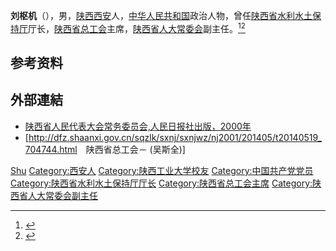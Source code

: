 '''刘枢机'''（{{bd|1939年|4月}}），男，[[陕西|陕西]][[西安|西安]]人，[[中华人民共和国|中华人民共和国]]政治人物，曾任[[陕西省水利水土保持厅|陕西省水利水土保持厅]]厅长，[[陕西省总工会|陕西省总工会]]主席，[[陕西省人大常委会|陕西省人大常委会]]副主任。<ref>{{Cite book|title=中国社会团体大全 • 会长主席、理事长秘书长传略卷 第一册|author=黄汉江主编|publisher=中国国际广播出版社|year=1995|isbn=|location=|pages=}}</ref><ref>{{Cite book|title=中华人民共和国职官志|author=何虎生, 李耀东, 向常福主编|publisher=中国社会出版社|year=2003|isbn=9787800883934|location=北京|pages=}}</ref>

== 参考资料 ==
{{reflist}}

== 外部連結==
* [http://www.people.com.cn/zgrdxw/zhuanti/gdrdjj/shanxi.html 陕西省人民代表大会常务委员会,人民日报社出版，2000年] {{Wayback|url=http://www.people.com.cn/zgrdxw/zhuanti/gdrdjj/shanxi.html |date=20211209083837 }} 
* [http://dfz.shaanxi.gov.cn/sqzlk/sxnj/sxnjwz/nj2001/201405/t20140519_704744.html　陕西省总工会－ (吴斯全)] {{Wayback|url=http://dfz.shaanxi.gov.cn/sqzlk/sxnj/sxnjwz/nj2001/201405/t20140519_704744.html |date=20211209083830 }}   

{{中国人物小作品}}

{{Authority control}}
{{DEFAULTSORT:Liu刘}}
[[Category:刘姓|Shu]]
[[Category:西安人|Category:西安人]]
[[Category:陕西工业大学校友|Category:陕西工业大学校友]]
[[Category:中国共产党党员|Category:中国共产党党员]]
[[Category:陕西省水利水土保持厅厅长|Category:陕西省水利水土保持厅厅长]]
[[Category:陕西省总工会主席|Category:陕西省总工会主席]]
[[Category:陕西省人大常委会副主任|Category:陕西省人大常委会副主任]]